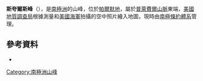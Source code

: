 {{coord|73|56|S|62|39|W|display=title}}

'''斯夸爾斯峰'''（{{lang-en|Squires Peak}}），是[[南極洲|南極洲]]的山峰，位於[[帕爾默地|帕爾默地]]，屬於[[普萊費爾山脈|普萊費爾山脈]]東端，[[美國地質調查局|美國地質調查局]]根據測量和[[美國海軍|美國海軍]]拍攝的空中照片繪入地圖，現時由[[南極條約體系|南極條約體系]]管理。

==參考資料==
*{{usgs-gazetteer}}

{{Antarctica-geo-stub}}
[[Category:南極洲山峰|Category:南極洲山峰]]